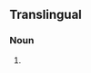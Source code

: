 ==Translingual==
{{wikipedia}}

===Noun===
{{head|mul|noun|head=''[[Achatinella]] [[pulcherrima]]''}}

# {{taxon|species|genus|Achatinella|a species of [[gastropod]] which is [[endemic]] to the [[United States]] and currently an [[endangered species]]}}